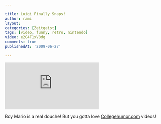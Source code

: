 ```yaml
---

title: Luigi Finally Snaps!
author: rami
layout: 
categories: [Zeitgeist]
tags: [video, funny, retro, nintendo]
video: e2C4F1xV8dg
comments: true
publishedAt: '2009-06-27'

---
```


<div class="iframe-container">
  <iframe src="https://www.youtube-nocookie.com/embed/e2C4F1xV8dg?rel=0" frameborder="0" allow="autoplay; encrypted-media" allowfullscreen></iframe>
</div>

Boy Mario is a real douche! But you gotta love <a href="http://collegehumor.com" target="_blank">Collegehumor.com</a> videos!
